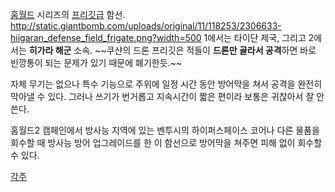 [[홈월드]] 시리즈의 [[프리깃]]급 함선.
http://static.giantbomb.com/uploads/original/11/118253/2306633-hiigaran_defense_field_frigate.png?width=500
1에서는 타이단 제국, 그리고 2에서는 '''히가라 해군''' 소속. ~~쿠샨의 드론 프리깃은 적들이 '''드론만 골라서 공격'''하면 바로 빈깡통이 되는 문제가 있기 때문에 폐기한듯.~~


자체 무기는 없으나 특수 기능으로 주위에 일정 시간 동안 방어막을 쳐서 공격을 완전히 막아낼 수 있다. 그러나 쓰기가 번거롭고 지속시간이 짧은 편이라 보통은 귀찮아서 잘 안 쓴다.

홈월드2 캠페인에서 방사능 지역에 있는 벤투시의 하이퍼스페이스 코어나 다른 물품을 회수할 때 방사능 방어 업그레이드를 한 이 함선으로 방어막을 쳐주면 피해 없이 회수할 수 있다. 

[[각주]]
